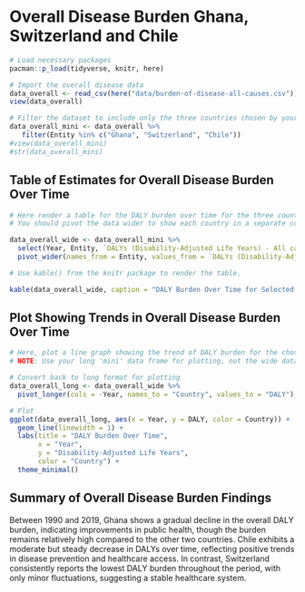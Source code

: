# Overall Disease Burden Ghana, Switzerland and Chile

```r
# Load necessary packages
pacman::p_load(tidyverse, knitr, here)

# Import the overall disease data
data_overall <- read_csv(here("data/burden-of-disease-all-causes.csv"))
view(data_overall)
```

```r
# Filter the dataset to include only the three countries chosen by your group.
data_overall_mini <- data_overall %>% 
   filter(Entity %in% c("Ghana", "Switzerland", "Chile"))
#view(data_overall_mini)
#str(data_overall_mini)
```

## Table of Estimates for Overall Disease Burden Over Time

```r
# Here render a table for the DALY burden over time for the three countries. 
# You should pivot the data wider to show each country in a separate column.

data_overall_wide <- data_overall_mini %>% 
  select(Year, Entity, `DALYs (Disability-Adjusted Life Years) - All causes - Sex: Both - Age: Age-standardized (Rate)`) %>% 
  pivot_wider(names_from = Entity, values_from = `DALYs (Disability-Adjusted Life Years) - All causes - Sex: Both - Age: Age-standardized (Rate)`)

# Use kable() from the knitr package to render the table.

kable(data_overall_wide, caption = "DALY Burden Over Time for Selected Countries")

```

## Plot Showing Trends in Overall Disease Burden Over Time

```r
# Here, plot a line graph showing the trend of DALY burden for the chosen countries over time. You can use ggplot2 to create this plot. Each country's line should be a different color.
# NOTE: Use your long 'mini' data frame for plotting, not the wide data used for the table. 

# Convert back to long format for plotting
data_overall_long <- data_overall_wide %>%
  pivot_longer(cols = -Year, names_to = "Country", values_to = "DALY")

# Plot
ggplot(data_overall_long, aes(x = Year, y = DALY, color = Country)) +
  geom_line(linewidth = 1) +
  labs(title = "DALY Burden Over Time",
       x = "Year",
       y = "Disability-Adjusted Life Years",
       color = "Country") +
  theme_minimal()


```

## Summary of Overall Disease Burden Findings

Between 1990 and 2019, Ghana shows a gradual decline in the overall DALY burden, indicating improvements in public health, though the burden remains relatively high compared to the other two countries. Chile exhibits a moderate but steady decrease in DALYs over time, reflecting positive trends in disease prevention and healthcare access. In contrast, Switzerland consistently reports the lowest DALY burden throughout the period, with only minor fluctuations, suggesting a stable healthcare system.
